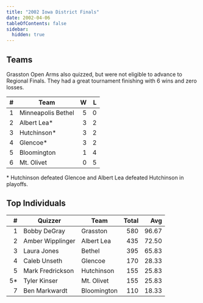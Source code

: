 ```yaml
---
title: "2002 Iowa District Finals"
date: 2002-04-06
tableOfContents: false
sidebar:
  hidden: true
---
```


## Teams

Grasston Open Arms also quizzed, but were not eligible to advance to Regional Finals.  They had a great tournament finishing with 6 wins and zero losses.

|    # | Team               |    W |    L |
| ---: | ------------------ | ---: | ---: |
|    1 | Minneapolis Bethel |    5 |    0 |
|    2 | Albert Lea*        |    3 |    2 |
|    3 | Hutchinson*        |    3 |    2 |
|    4 | Glencoe*           |    3 |    2 |
|    5 | Bloomington        |    1 |    4 |
|    6 | Mt. Olivet         |    0 |    5 |

\* Hutchinson defeated Glencoe and Albert Lea defeated Hutchinson in playoffs.

## Top Individuals

|    # | Quizzer          | Team        | Total |   Avg |
| ---: | ---------------- | ----------- | ----: | ----: |
|    1 | Bobby DeGray     | Grasston    |   580 | 96.67 |
|    2 | Amber Wipplinger | Albert Lea  |   435 | 72.50 |
|    3 | Laura Jones      | Bethel      |   395 | 65.83 |
|    4 | Caleb Unseth     | Glencoe     |   170 | 28.33 |
|    5 | Mark Fredrickson | Hutchinson  |   155 | 25.83 |
|   5* | Tyler Kinser     | Mt. Olivet  |   155 | 25.83 |
|    7 | Ben Markwardt    | Bloomington |   110 | 18.33 |

